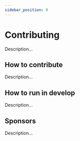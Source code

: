 ```yaml
---
sidebar_position: 0
---
```


# Contributing
Description...

## How to contribute
Description...

## How to run in develop
Description...

## Sponsors
Description...